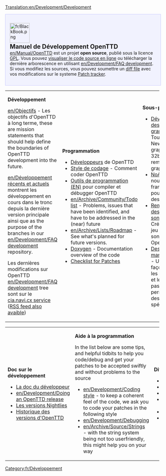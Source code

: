 [[Translation:en/Development/Development]]
{{fr/Traduction|Development|25}}


<div style="background-color: #f1f2fe; border: 1px solid #c7c8fe; margin:0; padding: 1em 1em 1em 1em; text-align:left">
[[File:fr/BlackBook.png|64px|left]]
<strong style="font-size:1.4em; display:block">Manuel de Développement OpenTTD</strong>
[[en/Manual/OpenTTD]] est un projet '''open source''', publié sous la licence [http://www.gnu.org/copyleft/gpl.html GPL]. Vous pouvez [http://svn.openttd.org/ visualiser le code source en ligne] ou télécharger la dernière arborescence en utilisant [[en/Development/FAQ development]]. Si vous modifiez les sources, vous pouvez soumettre un [[en/Development/FAQ development#How_do_I_make_a_diff_file_to_share_my_changes_with_other_coders.3F|diff file]] avec vos modifications sur le systeme [http://bugs.openttd.org Patch tracker].
</div>
{| cellspacing="3" class="mainpagetable" align="center" cellpadding="10px" style="background-color: #E7EBFF; border: 1px solid #c7c8fe; margin:0; border-top:none; padding:0"
|- valign="top"
|width="33%"|
<font size="3">'''Développement'''</font>

[[en/Objectifs]] - Les objectifs d'OpenTTD à long terme, these are mission statements that should help define the boundaries of OpenTTD development into the future.

[[en/Développement récents et actuels]] montrent les développement en cours dans le tronc depuis la dernière version principale ainsi que as the purpose of the branches in our [[en/Development/FAQ development]] repository.

Les dernières modifications sur OpenTTD [[en/Development/FAQ development]] tree sont sur le [http://cia.navi.cx/stats/project/OpenTTD cia.navi.cx service] ([http://cia.navi.cx/stats/project/OpenTTD/.rss?ver=2&medium=unquoted&limit=15 RSS feed also avaible])

|width="33%"|
<font size="3">'''Programmation'''</font>

*[[fr/Archive/Community/Développeurs|Développeurs]] de OpenTTD
*[[fr/Development/Style de codage|Style de codage]] - Comment coder OpenTTD
*[[en/Coding Tools|Outils de programmation (EN)]] pour compiler et débugger OpenTTD
*[[en/Archive/Community/Todo list]] - Problems, issues that have been identified, and have to be addressed in the (near) future
*[[en/Archive/Lists/Roadmap]] - See what's planned for future versions.
*[http://docs.openttd.org Doxygen] - Documentation overview of the code
*[[en/Archive/Community/Patch Checklist|Checklist for Patches]]

|width="33%"|
<font size="3">'''Sous-projets'''</font>

*[[fr/Development/NewGRF/Développement des graphismes|Développement des graphismes]] - Tout sur les NewGRFs, les graphismes 32bits, le remplacement graphique, etc.
*[[fr/Development/Script/IA/Page principale|NoAI]] - Un nouveau framework pour la création des IAs.
*[[fr/Archive/Community/Remplacement des effets sonores|Remplacement des effets sonores]] - Création d'un jeu d'effets sonores pour OpenTTD.
*[[fr/Community/Patches/Destinations des passagers et des cargaisons|Destination des marchandises]] - Une nouvelle façon de gérer les cargaisons et les passagers permettant les destinations spécifiques.
|}  <!------------- 3th part ------------->
{| cellspacing="3" class="mainpagetable" align="center" cellpadding="10px" style="background-color: #E7EBFF; border: 1px solid #c7c8fe; margin:0; border-top:none; padding:0; margin-bottom:2em"
|- valign="top"
|width="33%"|
<font size="3">'''Doc sur le développement'''</font>

*[[fr/Documentation de d%C3%A9veloppement|La doc du développeur]]
*[[en/Development/Doing an OpenTTD release]]
*[[fr/Archive/Community/Construction de nuit|Les versions Nightlies]]
*[[fr/Archive/OpenTTD/Historique des versions OpenTTD|Historique des versions d'OpenTTD]]

|width="33%"|
<font size="3">'''Aide à la programmation'''</font>

In the list below are some tips, and helpful tidbits to help you code/debug and get your patches to be accepted swiftly and without problems to the source
*[[en/Development/Coding style]] - to keep a coherent feel of the code, we ask you to code your patches in the following style
*[[en/Development/Debugging]]
*[[en/Archive/Source/Strings]] - with the string system being not too userfriendly, this might help you on your way

|width="33%"|
<font size="3">'''Divers'''</font>

* [http://www.openttd.org OpenTTD website]
* [http://www.tt-forums.net/viewforum.php?f=55 OpenTTD forum]
* [http://cia.vc/stats/project/OpenTTD CIA Stats]
* [[en/Archive/Community/Requested features]]
* [[en/Archive/Community/Rejected features|Rejected features]]
* [[en/Miscellaneous suggestions]]
|}

[[Category:fr/Développement]]